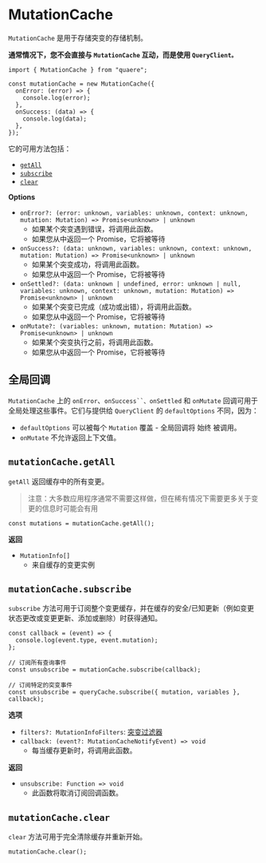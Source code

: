 # MutationCache

`MutationCache` 是用于存储突变的存储机制。

**通常情况下，您不会直接与 `MutationCache` 互动，而是使用 `QueryClient。`**

```tsx
import { MutationCache } from "quaere";

const mutationCache = new MutationCache({
  onError: (error) => {
    console.log(error);
  },
  onSuccess: (data) => {
    console.log(data);
  },
});
```

它的可用方法包括：

- [`getAll`](#mutationcachegetall)
- [`subscribe`](#mutationcachesubscribe)
- [`clear`](#mutationcacheclear)

**Options**

- `onError?: (error: unknown, variables: unknown, context: unknown, mutation: Mutation) => Promise<unknown> | unknown`
  - 如果某个突变遇到错误，将调用此函数。
  - 如果您从中返回一个 Promise，它将被等待
- `onSuccess?: (data: unknown, variables: unknown, context: unknown, mutation: Mutation) => Promise<unknown> | unknown`
  - 如果某个突变成功，将调用此函数。
  - 如果您从中返回一个 Promise，它将被等待
- `onSettled?: (data: unknown | undefined, error: unknown | null, variables: unknown, context: unknown, mutation: Mutation) => Promise<unknown> | unknown`
  - 如果某个突变已完成（成功或出错），将调用此函数。
  - 如果您从中返回一个 Promise，它将被等待
- `onMutate?: (variables: unknown, mutation: Mutation) => Promise<unknown> | unknown`
  - 如果某个突变执行之前，将调用此函数。
  - 如果您从中返回一个 Promise，它将被等待

## 全局回调

`MutationCache` 上的 `onError`、` onSuccess``、onSettled ` 和 `onMutate` 回调可用于全局处理这些事件。它们与提供给 `QueryClient` 的 `defaultOptions` 不同，因为：

- `defaultOptions` 可以被每个 `Mutation` 覆盖 - 全局回调将 始终 被调用。
- `onMutate` 不允许返回上下文值。

## `mutationCache.getAll`

`getAll` 返回缓存中的所有变更。

> 注意：大多数应用程序通常不需要这样做，但在稀有情况下需要更多关于变更的信息时可能会有用

```tsx
const mutations = mutationCache.getAll();
```

**返回**

- `MutationInfo[]`
  - 来自缓存的变更实例

## `mutationCache.subscribe`

`subscribe` 方法可用于订阅整个变更缓存，并在缓存的安全/已知更新（例如变更状态更改或变更更新、添加或删除）时获得通知。

```tsx
const callback = (event) => {
  console.log(event.type, event.mutation);
};

// 订阅所有查询事件
const unsubscribe = mutationCache.subscribe(callback);

// 订阅特定的突变事件
const unsubscribe = queryCache.subscribe({ mutation, variables }, callback);
```

**选项**

- `filters?: MutationInfoFilters`: [突变过滤器](../guides/filters#mutation-filters)
- `callback: (event?: MutationCacheNotifyEvent) => void`
  - 每当缓存更新时，将调用此函数。

**返回**

- `unsubscribe: Function => void`
  - 此函数将取消订阅回调函数。

## `mutationCache.clear`

`clear` 方法可用于完全清除缓存并重新开始。

```tsx
mutationCache.clear();
```
